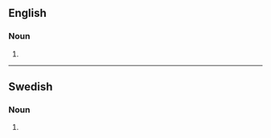 ==English==

===Noun===
{{head|en|noun form}}

# {{plural of|marxism|lang=en}}

----

==Swedish==

===Noun===
{{head|sv|noun form}}

# {{sv-noun-form-indef-gen|marxism}}
